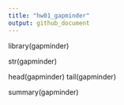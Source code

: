```yaml
---
title: "hw01_gapminder"
output: github_document
---
```

library(gapminder)

str(gapminder)

head(gapminder)
tail(gapminder)

summary(gapminder)
